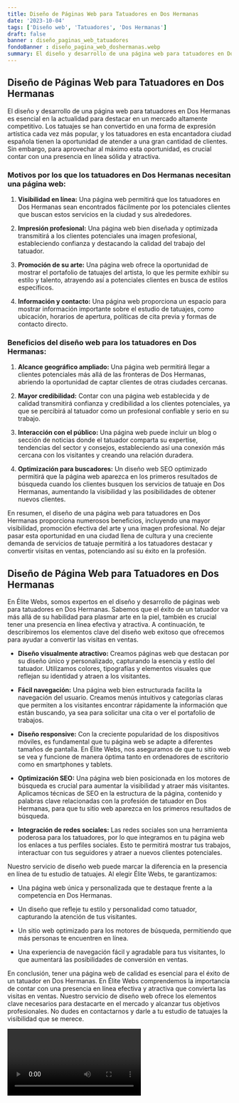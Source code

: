 ```yaml
---
title: Diseño de Páginas Web para Tatuadores en Dos Hermanas
date: '2023-10-04'
tags: ['Diseño web', 'Tatuadores', 'Dos Hermanas']
draft: false
banner : diseño_paginas_web_tatuadores
fondoBanner : diseño_pagina_web_doshermanas.webp
summary: El diseño y desarrollo de una página web para tatuadores en Dos Hermanas es esencial en la actualidad para destacar en un mercado altamente competitivo. Los tatuajes se han convertido en una forma de expresión artística cada vez más popular, y los tatuadores en esta encantadora ciudad española tienen la oportunidad de atender a una gran cantidad de clientes. Sin embargo, para aprovechar al máximo esta oportunidad, es crucial contar con una presencia en línea sólida y atractiva.
---
```


## Diseño de Páginas Web para Tatuadores en Dos Hermanas

El diseño y desarrollo de una página web para tatuadores en Dos Hermanas es esencial en la actualidad para destacar en un mercado altamente competitivo. Los tatuajes se han convertido en una forma de expresión artística cada vez más popular, y los tatuadores en esta encantadora ciudad española tienen la oportunidad de atender a una gran cantidad de clientes. Sin embargo, para aprovechar al máximo esta oportunidad, es crucial contar con una presencia en línea sólida y atractiva.

### Motivos por los que los tatuadores en Dos Hermanas necesitan una página web:

1. **Visibilidad en línea:** Una página web permitirá que los tatuadores en Dos Hermanas sean encontrados fácilmente por los potenciales clientes que buscan estos servicios en la ciudad y sus alrededores.

2. **Impresión profesional:** Una página web bien diseñada y optimizada transmitirá a los clientes potenciales una imagen profesional, estableciendo confianza y destacando la calidad del trabajo del tatuador.

3. **Promoción de su arte:** Una página web ofrece la oportunidad de mostrar el portafolio de tatuajes del artista, lo que les permite exhibir su estilo y talento, atrayendo así a potenciales clientes en busca de estilos específicos.

4. **Información y contacto:** Una página web proporciona un espacio para mostrar información importante sobre el estudio de tatuajes, como ubicación, horarios de apertura, políticas de cita previa y formas de contacto directo.

### Beneficios del diseño web para los tatuadores en Dos Hermanas:

1. **Alcance geográfico ampliado:** Una página web permitirá llegar a clientes potenciales más allá de las fronteras de Dos Hermanas, abriendo la oportunidad de captar clientes de otras ciudades cercanas.

2. **Mayor credibilidad:** Contar con una página web establecida y de calidad transmitirá confianza y credibilidad a los clientes potenciales, ya que se percibirá al tatuador como un profesional confiable y serio en su trabajo.

3. **Interacción con el público:** Una página web puede incluir un blog o sección de noticias donde el tatuador comparta su expertise, tendencias del sector y consejos, estableciendo así una conexión más cercana con los visitantes y creando una relación duradera.

4. **Optimización para buscadores:** Un diseño web SEO optimizado permitirá que la página web aparezca en los primeros resultados de búsqueda cuando los clientes busquen los servicios de tatuaje en Dos Hermanas, aumentando la visibilidad y las posibilidades de obtener nuevos clientes.

En resumen, el diseño de una página web para tatuadores en Dos Hermanas proporciona numerosos beneficios, incluyendo una mayor visibilidad, promoción efectiva del arte y una imagen profesional. No dejar pasar esta oportunidad en una ciudad llena de cultura y una creciente demanda de servicios de tatuaje permitirá a los tatuadores destacar y convertir visitas en ventas, potenciando así su éxito en la profesión.

<GifSeo />

<Cta />

## Diseño de Página Web para Tatuadores en Dos Hermanas

En Élite Webs, somos expertos en el diseño y desarrollo de páginas web para tatuadores en Dos Hermanas. Sabemos que el éxito de un tatuador va más allá de su habilidad para plasmar arte en la piel, también es crucial tener una presencia en línea efectiva y atractiva. A continuación, te describiremos los elementos clave del diseño web exitoso que ofrecemos para ayudar a convertir las visitas en ventas.

* **Diseño visualmente atractivo:** Creamos páginas web que destacan por su diseño único y personalizado, capturando la esencia y estilo del tatuador. Utilizamos colores, tipografías y elementos visuales que reflejan su identidad y atraen a los visitantes.

* **Fácil navegación:** Una página web bien estructurada facilita la navegación del usuario. Creamos menús intuitivos y categorías claras que permiten a los visitantes encontrar rápidamente la información que están buscando, ya sea para solicitar una cita o ver el portafolio de trabajos.

* **Diseño responsive:** Con la creciente popularidad de los dispositivos móviles, es fundamental que tu página web se adapte a diferentes tamaños de pantalla. En Élite Webs, nos aseguramos de que tu sitio web se vea y funcione de manera óptima tanto en ordenadores de escritorio como en smartphones y tablets.

* **Optimización SEO:** Una página web bien posicionada en los motores de búsqueda es crucial para aumentar la visibilidad y atraer más visitantes. Aplicamos técnicas de SEO en la estructura de la página, contenido y palabras clave relacionadas con la profesión de tatuador en Dos Hermanas, para que tu sitio web aparezca en los primeros resultados de búsqueda.

* **Integración de redes sociales:** Las redes sociales son una herramienta poderosa para los tatuadores, por lo que integramos en tu página web los enlaces a tus perfiles sociales. Esto te permitirá mostrar tus trabajos, interactuar con tus seguidores y atraer a nuevos clientes potenciales.

Nuestro servicio de diseño web puede marcar la diferencia en la presencia en línea de tu estudio de tatuajes. Al elegir Élite Webs, te garantizamos:

* Una página web única y personalizada que te destaque frente a la competencia en Dos Hermanas.

* Un diseño que refleje tu estilo y personalidad como tatuador, capturando la atención de tus visitantes.

* Un sitio web optimizado para los motores de búsqueda, permitiendo que más personas te encuentren en línea.

* Una experiencia de navegación fácil y agradable para tus visitantes, lo que aumentará las posibilidades de conversión en ventas.

En conclusión, tener una página web de calidad es esencial para el éxito de un tatuador en Dos Hermanas. En Élite Webs comprendemos la importancia de contar con una presencia en línea efectiva y atractiva que convierta las visitas en ventas. Nuestro servicio de diseño web ofrece los elementos clave necesarios para destacarte en el mercado y alcanzar tus objetivos profesionales. No dudes en contactarnos y darle a tu estudio de tatuajes la visibilidad que se merece.

<Video />

<CtaBot job='Tatuadores' city='Dos Hermanas'/>

<Gmaps query='Dos Hermanas+españa+maps' />
